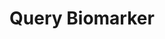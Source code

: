 ---
title: "Query Biomarker"
openapi: "POST /api/chat"
description: "Query biomarker data using plain language (e.g. “how did my sleep improve this week?”)."
---
